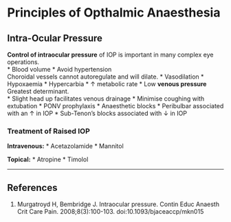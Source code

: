 # Principles of Opthalmic Anaesthesia



## Intra-Ocular Pressure

**Control of intraocular pressure** of IOP is important in many complex eye operations.\
* Blood volume
	* Avoid hypertension\
	Choroidal vessels cannot autoregulate and will dilate.
	* Vasodilation
		* Hypoxaemia
		* Hypercarbia
		* ↑ metabolic rate
	* Low **venous pressure**\
	Greatest determinant.	
		* Slight head up facilitates venous drainage
		* Minimise coughing with extubation
		* PONV prophylaxis
* Anaesthetic blocks
	* Peribulbar associated with an ↑ in IOP
	* Sub-Tenon's blocks associated with ↓ in IOP


### Treatment of Raised IOP

**Intravenous:**
* Acetazolamide
* Mannitol


**Topical:**
* Atropine
* Timolol


---

## References

1. Murgatroyd H, Bembridge J. Intraocular pressure. Contin Educ Anaesth Crit Care Pain. 2008;8(3):100-103. doi:10.1093/bjaceaccp/mkn015
